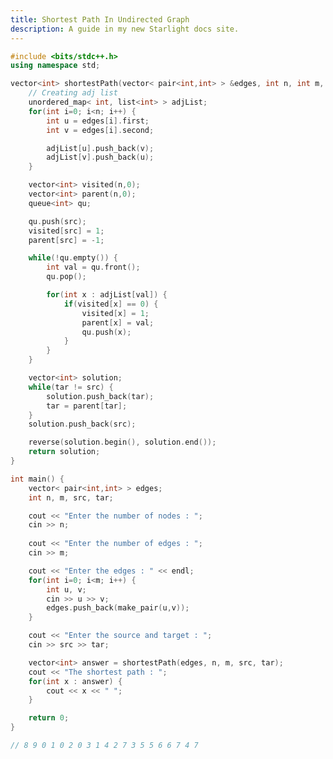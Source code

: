 ```yaml
---
title: Shortest Path In Undirected Graph
description: A guide in my new Starlight docs site.
---
```


```c++
#include <bits/stdc++.h>
using namespace std;

vector<int> shortestPath(vector< pair<int,int> > &edges, int n, int m, int src, int tar) {
    // Creating adj list
    unordered_map< int, list<int> > adjList;
    for(int i=0; i<n; i++) {
        int u = edges[i].first;
        int v = edges[i].second;

        adjList[u].push_back(v);
        adjList[v].push_back(u);
    }

    vector<int> visited(n,0);
    vector<int> parent(n,0);
    queue<int> qu;

    qu.push(src);
    visited[src] = 1;
    parent[src] = -1;

    while(!qu.empty()) {
        int val = qu.front();
        qu.pop();

        for(int x : adjList[val]) {
            if(visited[x] == 0) {
                visited[x] = 1;
                parent[x] = val;
                qu.push(x);
            }
        }
    }

    vector<int> solution;
    while(tar != src) {
        solution.push_back(tar);
        tar = parent[tar];
    }
    solution.push_back(src);

    reverse(solution.begin(), solution.end());
    return solution;
}

int main() {
    vector< pair<int,int> > edges;
    int n, m, src, tar;

    cout << "Enter the number of nodes : ";
    cin >> n;
    
    cout << "Enter the number of edges : ";
    cin >> m;

    cout << "Enter the edges : " << endl;
    for(int i=0; i<m; i++) {
        int u, v;
        cin >> u >> v;
        edges.push_back(make_pair(u,v));
    }

    cout << "Enter the source and target : ";
    cin >> src >> tar;

    vector<int> answer = shortestPath(edges, n, m, src, tar);
    cout << "The shortest path : ";
    for(int x : answer) {
        cout << x << " ";
    }

    return 0;
}

// 8 9 0 1 0 2 0 3 1 4 2 7 3 5 5 6 6 7 4 7
```